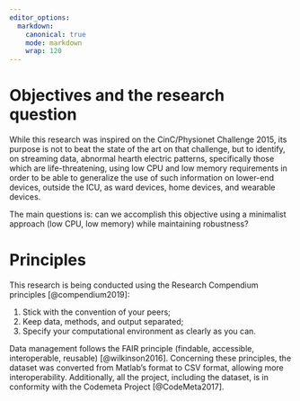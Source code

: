 ```yaml
---
editor_options:
  markdown:
    canonical: true
    mode: markdown
    wrap: 120
---
```


<!--
This is for including Chapter 1. Notice that it's also good practice to name your chunk. This will
help you debug potential issues as you knit. The chunk above is called intro and the one below is
called chapter1. Feel free to change the name of the Rmd file as you wish, but don't forget to
change it here from chap1.Rmd.
-->


# Objectives and the research question

While this research was inspired on the CinC/Physionet Challenge 2015, its purpose is not to beat
the state of the art on that challenge, but to identify, on streaming data, abnormal hearth electric
patterns, specifically those which are life-threatening, using low CPU and low memory requirements
in order to be able to generalize the use of such information on lower-end devices, outside the ICU,
as ward devices, home devices, and wearable devices.

The main questions is: can we accomplish this objective using a minimalist approach (low CPU, low
memory) while maintaining robustness?

# Principles

This research is being conducted using the Research Compendium principles [@compendium2019]:

1.  Stick with the convention of your peers;
2.  Keep data, methods, and output separated;
3.  Specify your computational environment as clearly as you can.

Data management follows the FAIR principle (findable, accessible, interoperable, reusable)
[@wilkinson2016]. Concerning these principles, the dataset was converted from Matlab's format to
CSV format, allowing more interoperability. Additionally, all the project, including the dataset, is
in conformity with the Codemeta Project [@CodeMeta2017].
